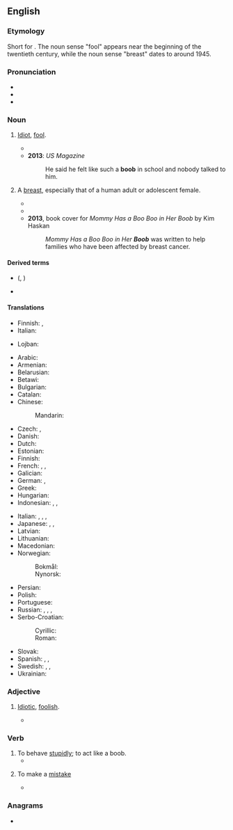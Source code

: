 ==English==

===Etymology===
Short for {{m|en|booby}}. The noun sense "fool" appears near the beginning of the twentieth century, while the noun sense "breast" dates to around 1945.

===Pronunciation===
* {{IPA|/ˈbuːb/|lang=en}}
* {{audio|en-us-boob.ogg|Audio (US)|lang=en}}
* {{rhymes|uːb|lang=en}}

===Noun===
{{en-noun}}

# {{lb|en|informal|pejorative}} [[idiot|Idiot]], [[fool]].
#* {{quote-book|year=1914|author=George Vere Hobart|title=Boobs, as Seen by John Henry|oclc=14521032|page=75|passage=Not having an ear for music it annoys me to hear the '''boobs''' squeal.}}
#* '''2013''': ''US Magazine''
#*: He said he felt like such a '''boob''' in school and nobody talked to him.
# {{lb|en|colloquial|slang}} A [[breast]], especially that of a human adult or adolescent female.
#* {{quote-book|year=1945|author=James T Farrell|title=Judgement Day|oclc=186789080|page=314|passage=Tough luck. Too quick in covering to let them see her '''boobs'''.}}
#* {{quote-book|year=1974|author=Ernest Brawley|title=The Rap|page=256|passage=Her '''boob''' had fallen out of her nightgown and now lay limp against the stained sheet.}}
#* '''2013''', book cover for ''Mommy Has a Boo Boo in Her Boob'' by Kim Haskan
#*: ''Mommy Has a Boo Boo in Her '''Boob''''' was written to help families who have been affected by breast cancer.

====Derived terms====
* {{l|en|man boob}} ({{l|en|man-boob}}, {{l|en|manboob}})
* {{l|en|moob}}

====Translations====
{{trans-top|idiot, fool}}
* Finnish: {{qualifier|slang}} {{t+|fi|dorka}}, {{qualifier|slang}} {{t+|fi|bimbo}}
* Italian: {{t+|it|babbeo|m}}
{{trans-mid}}
* Lojban: {{t|jbo|bebna}}
{{trans-bottom}}

{{trans-top|breast (colloquial)}}
* Arabic: {{t|ar|ثَدْي|m}}
* Armenian: {{t+|hy|ծիծ|sc=Armn}}
* Belarusian: {{t|be|сі́ська|f|sc=Cyrl}}
* Betawi: {{t|bew|tokét}}
* Bulgarian: {{t+|bg|ци́ца|f|sc=Cyrl}}
* Catalan: {{t+|ca|pit|m}}
* Chinese:
*: Mandarin: {{t+|cmn|咪咪|tr=mīmī|sc=Hani}}
* Czech: {{t+|cs|cecek|m}}, {{t+|cs|koza|f}}
* Danish: {{t|da|babs|c}}
* Dutch: {{t+|nl|tiet|f}}
* Estonian: {{t|et|tiss}}
* Finnish: {{t+|fi|tissi}}
* French: {{t+|fr|nichon|m}}, {{t+|fr|lolo|m}}, {{t+|fr|néné|m}}
* Galician: {{t+|gl|teta|f}}
* German: {{t+|de|Titte|f}}, {{t+|de|Möpse|p}} {{qualifier|usually plural}}
* Greek: {{t+|el|βυζί|n|sc=Grek}}
* Hungarian: {{t+|hu|cici}}
* Indonesian: {{t|id|toket}}, {{t+|id|tetek}}, {{t+|id|susu}}
{{trans-mid}}
* Italian: {{t+|it|zizza|f}}, {{t+|it|capezzolo|m}}, {{t+|it|tetta|f}}, {{t+|it|zinna|f}}
* Japanese: {{t|ja|おっぱい|tr=oppai|sc=Jpan}}, {{t|ja|ぱいぱい|tr=paipai|sc=Jpan}}, {{t|ja|ぱいおつ|tr=paiotsu|sc=Jpan}}
* Latvian: {{t+|lv|pups|m}}
* Lithuanian: {{t|lt|papas|m}}
* Macedonian: {{t|mk|цицка|f|sc=Cyrl}}
* Norwegian:
*: Bokmål: {{t|nb|pupp|m}}
*: Nynorsk: {{t|nn|pupp|m}}
* Persian: {{t+|fa|ممه|tr=mameh|sc=fa-Arab}}
* Polish: {{t+|pl|cycek|m}}
* Portuguese: {{t+|pt|mama|f}}
* Russian: {{t+|ru|си́ська|f}}, {{t+|ru|ти́тька|f}}, {{t+|ru|дойка|alt=до́йки|f-p}} {{qualifier|usually plural}}, {{t+|ru|буфер|alt=буфера́|m-p}} {{qualifier|usually plural}}
* Serbo-Croatian:
*: Cyrillic: {{t|sh|сиса|f}}
*: Roman: {{t+|sh|sisa}}
* Slovak: {{t|sk|cecok|m}}
* Spanish: {{t+|es|teta|f}}, {{t|es|macoca|f}}, {{t|es|chichi|f}} {{qualifier|Mexico}}
* Swedish: {{t|sv|tutt|c}}, {{t+|sv|tutte|c}}, {{t+|sv|patt|c}}
* Ukrainian: {{t+|uk|ци́цька|f|sc=Cyrl}}
{{trans-bottom}}

===Adjective===
{{en-adj|-}}

# {{lb|en|informal|pejorative}} [[idiotic|Idiotic]], [[foolish]].
#* {{quote-book|year=1971|author=Robert Beck|title=The Naked Soul of Iceberg Slim|isbn=0870674145|page=220|passage=Brother, to survive we must strip our total beings of any '''boob''' black bourgeoisie values and creampuff attitudes toward the horror in America which we might have absorbed.}}

===Verb===
{{en-verb}}

# To behave [[stupidly]]; to act like a boob.
#* {{quote-book|year=1969|author=Colin Watson|title=The Flaxborough Chronicle|oclc=26730196|page=250|passage=After three hits his cleverness ran out. He '''boobed'''.}}
# {{lb|en|informal|intransitive}} To make a [[mistake]]
#* {{quote-magazine|year=1969|title=Alchemy|magazine=The Canadian Forum|volume=49|page=211|passage=...the younger generation will not altogether be grateful for the book in which they are contained — especially when he '''boobs''' in calling the Weavers a rock ensemble.}}

===Anagrams===
* {{anagrams|en|Bobo|bobo}}